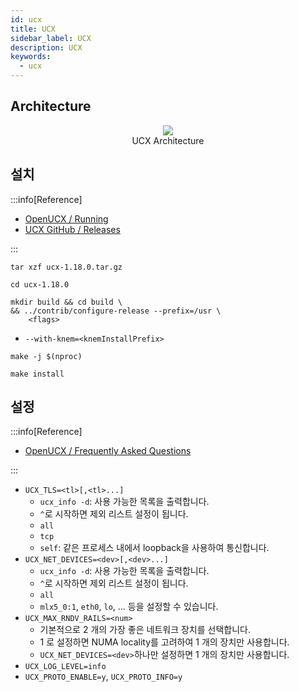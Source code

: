 ```yaml
---
id: ucx
title: UCX
sidebar_label: UCX
description: UCX
keywords:
  - ucx
---
```



## Architecture

<center>
	<figure>
		<img src={useBaseUrl("img/lang/design/protocol/ucx/ucx-architecture.jpg")} />
		<figcaption>UCX Architecture</figcaption>
	</figure>
</center>

## 설치

:::info[Reference]

- [OpenUCX / Running](https://openucx.readthedocs.io/en/master/running.html#)
- [UCX GitHub / Releases](https://github.com/openucx/ucx/releases)

:::

```shell
tar xzf ucx-1.18.0.tar.gz
```

```shell
cd ucx-1.18.0
```

```shell
mkdir build && cd build \
&& ../contrib/configure-release --prefix=/usr \
    <flags>
```

- `--with-knem=<knemInstallPrefix>`

```shell
make -j $(nproc)
```

```shell
make install
```

## 설정

:::info[Reference]

- [OpenUCX / Frequently Asked Questions](https://openucx.readthedocs.io/en/master/faq.html)

:::

- `UCX_TLS=<tl>[,<tl>...]`
  - `ucx_info -d`: 사용 가능한 목록을 출력합니다.
  - `^`로 시작하면 제외 리스트 설정이 됩니다.
  - `all`
  - `tcp`
  - `self`: 같은 프로세스 내에서 loopback을 사용하여 통신합니다.
- `UCX_NET_DEVICES=<dev>[,<dev>...]`
  - `ucx_info -d`: 사용 가능한 목록을 출력합니다.
  - `^`로 시작하면 제외 리스트 설정이 됩니다.
  - `all`
  - `mlx5_0:1`, `eth0`, `lo`, ... 등을 설정할 수 있습니다.
- `UCX_MAX_RNDV_RAILS=<num>`
  - 기본적으로 2 개의 가장 좋은 네트워크 장치를 선택합니다.
  - 1 로 설정하면 NUMA locality를 고려하여 1 개의 장치만 사용합니다.
  - `UCX_NET_DEVICES=<dev>`하나만 설정하면 1 개의 장치만 사용합니다.
- `UCX_LOG_LEVEL=info`
- `UCX_PROTO_ENABLE=y`, `UCX_PROTO_INFO=y`
